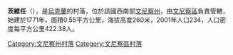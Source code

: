 {{coord|49|7|19|N|28|32|57|E|scale:30000|display=title}}

'''茨維任'''（{{lang-uk|Цвіжин}}），是[[烏克蘭|烏克蘭]]的村落，位於該國西南部[[文尼察州|文尼察州]]，由[[文尼察區|文尼察區]]負責管轄，始建於1771年，面積0.55平方公里，海拔高度260米，2001年人口234，人口密度每平方公里422.38人。

[[Category:文尼察州村落|Category:文尼察州村落]]
[[Category:文尼察區村落|Category:文尼察區村落]]


{{Vinnytsia-geo-stub}}